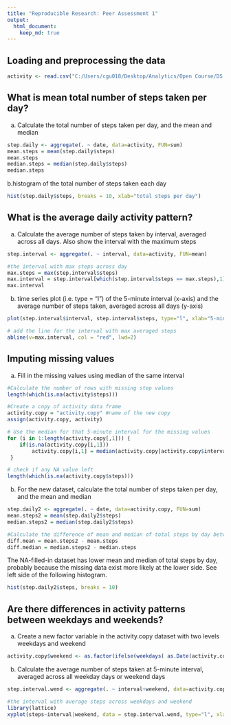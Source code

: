 ```yaml
---
title: "Reproducible Research: Peer Assessment 1"
output: 
  html_document:
    keep_md: true
---
```



## Loading and preprocessing the data
```r
activity <- read.csv("C:/Users/cgu018/Desktop/Analytics/Open Course/DS JHU/Reproducible Research/project 1/activity.csv", sep = ",", header = TRUE)
```

## What is mean total number of steps taken per day?
a. Calculate the total number of steps taken per day, and the mean and median

```r
step.daily <- aggregate(. ~ date, data=activity, FUN=sum)
mean.steps = mean(step.daily$steps)
mean.steps
median.steps = median(step.daily$steps)
median.steps
```


b.histogram of the total number of steps taken each day

```r
hist(step.daily$steps, breaks = 10, xlab="total steps per day")
```


## What is the average daily activity pattern?
a. Calculate the average number of steps taken by interval, averaged across all days. Also show the interval with the maximum steps

```r
step.interval <- aggregate(. ~ interval, data=activity, FUN=mean)

#the interval with max steps across day
max.steps = max(step.interval$steps)
max.interval = step.interval[which(step.interval$steps == max.steps),1] 
max.interval
```

b. time series plot (i.e. type = "l") of the 5-minute interval (x-axis) and the average number of steps taken, averaged across all days (y-axis)
```r
plot(step.interval$interval, step.interval$steps, type="l", xlab="5-minute interval", ylab="average steps", main="Average Steps Taken by 5-minute Interval Across All Days")

# add the line for the interval with max averaged steps
abline(v=max.interval, col = "red", lwd=2) 
```

## Imputing missing values
a. Fill in the missing values using median of the same interval
```r
#Calculate the number of rows with missing step values
length(which(is.na(activity$steps)))

#Create a copy of activity data frame
activity.copy = "activity.copy" #name of the new copy
assign(activity.copy, activity)

# Use the median for that 5-minute interval for the missing values
for (i in 1:length(activity.copy[,1])) {
    if(is.na(activity.copy[i,1])) 
        activity.copy[i,1] = median(activity.copy[activity.copy$interval == activity.copy[i,3],"steps"], na.rm=TRUE) 
 }

# check if any NA value left
length(which(is.na(activity.copy$steps)))
```

b. For the new dataset, calculate the total number of steps taken per day, and the mean and median

```r
step.daily2 <- aggregate(. ~ date, data=activity.copy, FUN=sum)
mean.steps2 = mean(step.daily2$steps)
median.steps2 = median(step.daily2$steps)

#Calculate the difference of mean and median of total steps by day between two datasets
diff.mean = mean.steps2 - mean.steps
diff.median = median.steps2 - median.steps
```
The NA-filled-in dataset has lower mean and median of total steps by day, probably because the missing data exist more likely at the lower side. See left side of the following histogram.

```r
hist(step.daily2$steps, breaks = 10)
```

## Are there differences in activity patterns between weekdays and weekends?
a. Create a new factor variable in the activity.copy dataset with two levels weekdays and weekend
```r
activity.copy$weekend <- as.factor(ifelse(weekdays( as.Date(activity.copy$date)) %in% c("Saturday","Sunday"), "Weekend", "Weekday")) 
```

b. Calculate the average number of steps taken at 5-minute interval, averaged across all weekday days or weekend days
```r
step.interval.wend <- aggregate(. ~ interval+weekend, data=activity.copy, FUN=mean)

#the interval with average steps across weekdays and weekend
library(lattice)
xyplot(steps~interval|weekend, data = step.interval.wend, type="l", xlab="Interval", ylab="Number of steps", layout=c(1,2))
```